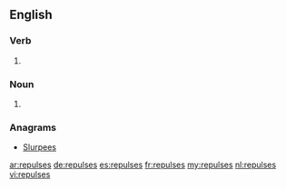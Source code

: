 ==English==

===Verb===
{{head|en|verb form}}

# {{en-third-person singular of|repulse}}

===Noun===
{{head|en|plural}}

# {{plural of|repulse|lang=en}}

===Anagrams===
* [[Slurpees#English|Slurpees]]

[[ar:repulses]]
[[de:repulses]]
[[es:repulses]]
[[fr:repulses]]
[[my:repulses]]
[[nl:repulses]]
[[vi:repulses]]